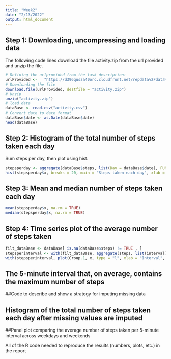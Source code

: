 ```yaml
---
title: "Week2"
date: "2/13/2022"
output: html_document
---
```


## Step 1: Downloading, uncompressing and loading data

The following code lines download the file activity.zip from the url provided and unzip the file. 

```r
# Defining the urlprovided from the task description:
urlProvided <-   "https://d396qusza40orc.cloudfront.net/repdata%2Fdata%2Factivity.zip"
# Downloading the file 
download.file(urlProvided, destfile = "activity.zip")
# Unzip 
unzip("activity.zip")
# load data
dataBase <- read.csv("activity.csv")
# Convert date to date format
dataBase$date <- as.Date(dataBase$date)
head(dataBase)
```
## Step 2: Histogram of the total number of steps taken each day

Sum steps per day, then plot using hist. 

```r
stepsperday <- aggregate(dataBase$steps, list(Day = dataBase$date), FUN = sum )
hist(stepsperday$x, breaks = 20, main = "Steps taken each day", xlab = "Steps by day")
```

## Step 3: Mean and median number of steps taken each day

```r
mean(stepsperday$x, na.rm = TRUE)
median(stepsperday$x, na.rm = TRUE)
```

## Step 4: Time series plot of the average number of steps taken
```r
filt_dataBase <- dataBase[ is.na(dataBase$steps) != TRUE , ]
stepsperinterval <- with(filt_dataBase, aggregate(steps, list(interval), FUN = mean ))
with(stepsperinterval, plot(Group.1, x, type = "l", xlab = "Interval", ylab = "Steps"))

```
## The 5-minute interval that, on average, contains the maximum number of steps

##Code to describe and show a strategy for imputing missing data

## Histogram of the total number of steps taken each day after missing values are imputed

##Panel plot comparing the average number of steps taken per 5-minute interval across weekdays and weekends

All of the R code needed to reproduce the results (numbers, plots, etc.) in the report